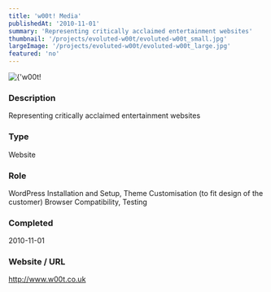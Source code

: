 ```yaml
---
title: 'w00t! Media'
publishedAt: '2010-11-01'
summary: 'Representing critically acclaimed entertainment websites'
thumbnail: '/projects/evoluted-w00t/evoluted-w00t_small.jpg'
largeImage: '/projects/evoluted-w00t/evoluted-w00t_large.jpg'
featured: 'no'
---
```


<div className="relative w-full h-[400px] sm:h-[600px] md:h-[760px] lg:h-[920px]">
  <Image
    alt={'w00t! Media'}
    src={'/projects/evoluted-w00t/evoluted-w00t.jpg'}
    sizes="(max-width: 640px) 100%, 100%"
    fill={true}
    priority
    style={{
      objectFit: 'contain'
    }}
  />
</div>

### Description

Representing critically acclaimed entertainment websites


### Type

Website

### Role

WordPress Installation and Setup, Theme Customisation (to fit design of the customer) Browser Compatibility, Testing

### Completed
2010-11-01

### Website / URL
http://www.w00t.co.uk


